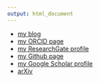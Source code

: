 ```yaml
---
output: html_document
---
```


- [my blog](yueqicao.top)
- [my ORCID page](https://orcid.org/0000-0001-8856-2902)
- [my ResearchGate profile](https://www.researchgate.net/profile/Yueqi_Cao2)
- [my Github page](www.github.com/yueqicao)
- [my Google Scholar profile](https://scholar.google.com/citations?hl=zh-CN&user=JIKKsdAAAAAJ)
- [arXiv](https://arxiv.org/search/advanced?advanced=&terms-0-operator=AND&terms-0-term=yueqi+cao&terms-0-field=author&classification-computer_science=y&classification-mathematics=y&classification-physics_archives=all&classification-statistics=y&classification-include_cross_list=include&date-filter_by=all_dates&date-year=&date-from_date=&date-to_date=&date-date_type=submitted_date&abstracts=show&size=50&order=-announced_date_first)
